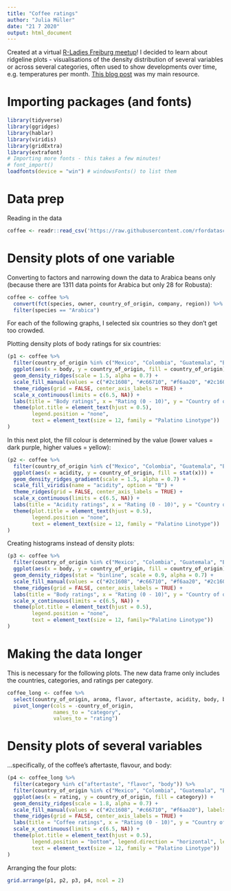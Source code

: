 ```yaml
---
title: "Coffee ratings"
author: "Julia Müller"
date: "21 7 2020"
output: html_document
---
```



Created at a virtual [R-Ladies Freiburg meetup](https://www.meetup.com/rladies-freiburg/)! I decided to learn about ridgeline plots - visualisations of the density distribution of several variables or across several categories, often used to show developments over time, e.g. temperatures per month. [This blog post](https://www.datanovia.com/en/blog/elegant-visualization-of-density-distribution-in-r-using-ridgeline/) was my main resource.

# Importing packages (and fonts)
```r
library(tidyverse)
library(ggridges)
library(hablar)
library(viridis)
library(gridExtra)
library(extrafont)
# Importing more fonts - this takes a few minutes!
# font_import() 
loadfonts(device = "win") # windowsFonts() to list them
```

# Data prep
Reading in the data
```r
coffee <- readr::read_csv('https://raw.githubusercontent.com/rfordatascience/tidytuesday/master/data/2020/2020-07-07/coffee_ratings.csv')
```

# Density plots of one variable
Converting to factors and narrowing down the data to Arabica beans only (because there are 1311 data points for Arabica but only 28 for Robusta):
```r
coffee <- coffee %>% 
  convert(fct(species, owner, country_of_origin, company, region)) %>% 
  filter(species == "Arabica")
```

For each of the following graphs, I selected six countries so they don't get too crowded.

Plotting density plots of body ratings for six countries:
```r
(p1 <- coffee %>% 
  filter(country_of_origin %in% c("Mexico", "Colombia", "Guatemala", "Brazil", "Honduras", "Costa Rica")) %>%
  ggplot(aes(x = body, y = country_of_origin, fill = country_of_origin)) +
  geom_density_ridges(scale = 1.5, alpha = 0.7) +
  scale_fill_manual(values = c("#2c1608", "#c66710", "#f6aa20", "#2c1608", "#c66710", "#f6aa20")) +
  theme_ridges(grid = FALSE, center_axis_labels = TRUE) + 
  scale_x_continuous(limits = c(6.5, NA)) +
  labs(title = "Body ratings", x = "Rating (0 - 10)", y = "Country of origin") +
  theme(plot.title = element_text(hjust = 0.5), 
        legend.position = "none", 
        text = element_text(size = 12, family = "Palatino Linotype"))
)
```

In this next plot, the fill colour is determined by the value (lower values = dark purple, higher values = yellow):
```r
(p2 <- coffee %>% 
  filter(country_of_origin %in% c("Mexico", "Colombia", "Guatemala", "Brazil", "Honduras", "Costa Rica")) %>%
  ggplot(aes(x = acidity, y = country_of_origin, fill = stat(x))) +
  geom_density_ridges_gradient(scale = 1.5, alpha = 0.7) +
  scale_fill_viridis(name = "acidity", option = "B") + 
  theme_ridges(grid = FALSE, center_axis_labels = TRUE) +
  scale_x_continuous(limits = c(6.5, NA)) +
  labs(title = "Acidity ratings", x = "Rating (0 - 10)", y = "Country of origin") +
  theme(plot.title = element_text(hjust = 0.5),
        legend.position = "none", 
        text = element_text(size = 12, family = "Palatino Linotype"))
)
```

Creating histograms instead of density plots:
```r
(p3 <- coffee %>% 
  filter(country_of_origin %in% c("Mexico", "Colombia", "Guatemala", "Brazil", "Honduras", "Costa Rica")) %>%
  ggplot(aes(x = body, y = country_of_origin, fill = country_of_origin)) +
  geom_density_ridges(stat = "binline", scale = 0.9, alpha = 0.7) +
  scale_fill_manual(values = c("#2c1608", "#c66710", "#f6aa20", "#2c1608", "#c66710", "#f6aa20")) +
  theme_ridges(grid = FALSE, center_axis_labels = TRUE) + 
  labs(title = "Body ratings", x = "Rating (0 - 10)", y = "Country of origin") + 
  scale_x_continuous(limits = c(6.5, NA)) +
  theme(plot.title = element_text(hjust = 0.5),
        legend.position = "none", 
        text = element_text(size = 12, family="Palatino Linotype"))
)
```

# Making the data longer
This is necessary for the following plots.
The new data frame only includes the countries, categories, and ratings per category.
```r
coffee_long <- coffee %>% 
  select(country_of_origin, aroma, flavor, aftertaste, acidity, body, balance, uniformity, clean_cup, sweetness) %>% 
  pivot_longer(cols = -country_of_origin, 
               names_to = "category", 
               values_to = "rating")
```

# Density plots of several variables
...specifically, of the coffee's aftertaste, flavour, and body:
```r
(p4 <- coffee_long %>% 
  filter(category %in% c("aftertaste", "flavor", "body")) %>% 
  filter(country_of_origin %in% c("Mexico", "Colombia", "Guatemala", "Brazil", "Honduras", "Costa Rica")) %>% 
  ggplot(aes(x = rating, y = country_of_origin, fill = category)) +
  geom_density_ridges(scale = 1.8, alpha = 0.7) +
  scale_fill_manual(values = c("#2c1608", "#c66710", "#f6aa20"), labels = c("aftertaste", "flavor", "body")) +
  theme_ridges(grid = FALSE, center_axis_labels = TRUE) + 
  labs(title = "Coffee ratings", x = "Rating (0 - 10)", y = "Country of origin", fill = "Category") + 
  scale_x_continuous(limits = c(6.5, NA)) +
  theme(plot.title = element_text(hjust = 0.5),
        legend.position = "bottom", legend.direction = "horizontal", legend.justification = "left",
        text = element_text(size = 12, family = "Palatino Linotype"))
)
```

Arranging the four plots:
```r
grid.arrange(p1, p2, p3, p4, ncol = 2)
```

